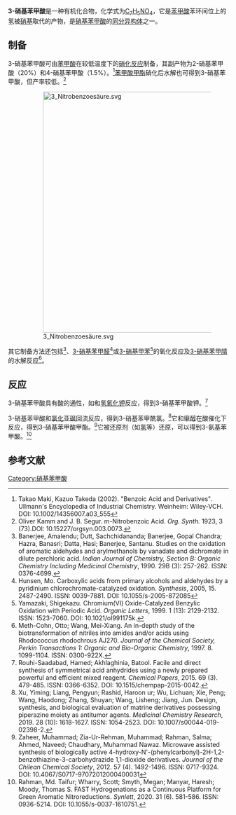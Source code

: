 {{chembox
| Watchedfields = changed
| verifiedrevid = 477219908
| ImageFileL1 = 3-Nitrobenzoic acid.svg
| ImageNameL1 = Skeletal formula
| ImageFileR1 = 3-Nitrobenzoic-acid-3D-balls.png
| ImageNameR1 = Ball-and-stick model
| PIN = 3-Nitrobenzoic acid
| OtherNames = 间硝基苯甲酸<br>''m''-硝基苯甲酸
|Section1={{Chembox Identifiers
| ChemSpiderID_Ref = {{chemspidercite|correct|chemspider}}
| ChemSpiderID = 8183
| InChI = 1/C7H5NO4/c9-7(10)5-2-1-3-6(4-5)8(11)12/h1-4H,(H,9,10)
| InChIKey = AFPHTEQTJZKQAQ-UHFFFAOYAS
| ChEMBL_Ref = {{ebicite|correct|EBI}}
| ChEMBL = 274839
| StdInChI_Ref = {{stdinchicite|correct|chemspider}}
| StdInChI = 1S/C7H5NO4/c9-7(10)5-2-1-3-6(4-5)8(11)12/h1-4H,(H,9,10)
| StdInChIKey_Ref = {{stdinchicite|correct|chemspider}}
| StdInChIKey = AFPHTEQTJZKQAQ-UHFFFAOYSA-N
| CASNo_Ref = {{cascite|correct|CAS}}
| CASNo=121-92-6
| UNII_Ref = {{fdacite|correct|FDA}}
| UNII = H318ZW7612
| PubChem=8497
| SMILES = O=[N+]([O-])c1cc(C(=O)O)ccc1
}}
|Section2={{Chembox Properties
| C=7|H=5|N=1|O=4
| MolarMass= 167.12 g/mol
| Appearance= 浅黄色透明晶体<ref name=NN />
| Density= 1.498 g·cm<sup>−3</sup><ref name=NN>Dhaneshwar, N. N.; Kulkarni, A. G.; Tavale, S. S.; Pant, L. M. Crystal structure of a second modification of m-nitrobenzoic acid. ''Acta Crystallographica, Section B:  Structural Crystallography and Crystal Chemistry'', 1975. B31 (7): 1978-1980. ISSN: 0567-7408. DOI: 10.1107/S0567740875006620.</ref>
| MeltingPt = {{convert|140|C|K}}<ref>Mayuranathan, P. S. Thermal decomposition of the mercuric and silver salts of the isomeric methyl hydrogen 3-​nitrophthalates. ''Journal of the Chemical Society'', 1957. 493-495. ISSN: 0368-1769.</ref>
| BoilingPt=
| Solubility= 0.24 g/100 mL（15 °C）
| pKa= 3.48±0.10（25 °C）<ref>Calculated using Advanced Chemistry Development (ACD/Labs) Software V11.02. Retrieved from SciFinder. [2020-07-13]</ref>
| MagSus = -80.22·10<sup>−6</sup> cm<sup>3</sup>/mol
  }}
|Section3={{Chembox Hazards
| MainHazards=
| FlashPt=
| AutoignitionPt = 
  }}
|Section8={{Chembox Related
| OtherCpds = [[苯甲酸|苯甲酸]]、[[硝基苯|硝基苯]]<br>[[2-硝基苯甲酸|2-硝基苯甲酸]]、[[4-硝基苯甲酸|4-硝基苯甲酸]]<br>[[3-硝基甲苯|3-硝基甲苯]]
  }}
}}
'''3-硝基苯甲酸'''是一种有机化合物，化学式为[[C7H5NO4|C<sub>7</sub>H<sub>5</sub>NO<sub>4</sub>]]，它是[[苯甲酸|苯甲酸]]苯环间位上的氢被[[硝基|硝基]]取代的产物，是[[硝基苯甲酸|硝基苯甲酸]]的[[同分异构体|同分异构体]]之一。

==制备==
3-硝基苯甲酸可由[[苯甲酸|苯甲酸]]在较低温度下的[[硝化反应|硝化反应]]制备，其副产物为2-硝基苯甲酸（20%）和4-硝基苯甲酸（1.5%）。<ref>Takao Maki, Kazuo Takeda (2002). "Benzoic Acid and Derivatives". Ullmann's Encyclopedia of Industrial Chemistry. Weinheim: Wiley-VCH. DOI: 10.1002/14356007.a03_555</ref>[[苯甲酸甲酯|苯甲酸甲酯]]硝化后水解也可得到3-硝基苯甲酸，但产率较低。<ref>Oliver Kamm and J. B. Segur. m-Nitrobenzoic Acid. ''Org. Synth.'' 1923, 3 (73).DOI: 10.15227/orgsyn.003.0073.</ref>
:[[File:3_Nitrobenzoesäure.svg|550px]]

其它制备方法还包括{{le|3-硝基苯甲醇|3-Nitrobenzyl alcohol}}<ref>Banerjee, Amalendu; Dutt, Sachchidananda; Banerjee, Gopal Chandra; Hazra, Banasri; Datta, Hasi; Banerjee, Santanu. Studies on the oxidation of aromatic aldehydes and arylmethanols by vanadate and dichromate in dilute perchloric acid. ''Indian Journal of Chemistry, Section B: Organic Chemistry Including Medicinal Chemistry'', 1990. 29B (3): 257-262. ISSN: 0376-4699.</ref>、[[3-硝基苯甲醛|3-硝基苯甲醛]]<ref>Hunsen, Mo. Carboxylic acids from primary alcohols and aldehydes by a pyridinium chlorochromate-catalyzed oxidation. ''Synthesis'', 2005, 15. 2487-2490. ISSN: 0039-7881. DOI: 10.1055/s-2005-872085</ref>或[[3-硝基甲苯|3-硝基甲苯]]<ref>Yamazaki, Shigekazu. Chromium(VI) Oxide-Catalyzed Benzylic Oxidation with Periodic Acid. ''Organic Letters'', 1999. 1 (13): 2129-2132. ISSN: 1523-7060. DOI: 10.1021/ol991175k.</ref>的氧化反应及[[:d:Q63399425|3-硝基苯甲腈]]的水解反应<ref>Meth-Cohn, Otto; Wang, Mei-Xiang. An in-depth study of the biotransformation of nitriles into amides and/or acids using Rhodococcus rhodochrous AJ270. ''Journal of the Chemical Society, Perkin Transactions 1: Organic and Bio-Organic Chemistry'', 1997. 8. 1099-1104. ISSN: 0300-922X.</ref>。

==反应==
3-硝基苯甲酸具有酸的通性，如和[[氢氧化钾|氢氧化钾]]反应，得到3-硝基苯甲酸钾。<ref>Rouhi-Saadabad, Hamed; Akhlaghinia, Batool. Facile and direct synthesis of symmetrical acid anhydrides using a newly prepared powerful and efficient mixed reagent. ''Chemical Papers'', 2015. 69 (3). 479-485. ISSN: 0366-6352. DOI: 10.1515/chempap-2015-0042.</ref>

3-硝基苯甲酸和[[氯化亚砜|氯化亚砜]]回流反应，得到3-硝基苯甲酰氯。<ref>Xu, Yiming; Liang, Pengyun; Rashid, Haroon ur; Wu, Lichuan; Xie, Peng; Wang, Haodong; Zhang, Shuyan; Wang, Lisheng; Jiang, Jun. Design, synthesis, and biological evaluation of matrine derivatives possessing piperazine moiety as antitumor agents. ''Medicinal Chemistry Research'', 2019. 28 (10): 1618-1627. ISSN: 1054-2523. DOI: 10.1007/s00044-019-02398-2.</ref>它和[[甲醇|甲醇]]在酸催化下反应，得到3-硝基苯甲酸甲酯。<ref>Zaheer, Muhammad; Zia-Ur-Rehman, Muhammad; Rahman, Salma; Ahmed, Naveed; Chaudhary, Muhammad Nawaz. Microwave assisted synthesis of biologically active 4-hydroxy-N'-(phenylcarbonyl)-2H-1,2-benzothiazine-3-carbohydrazide 1,1-dioxide derivatives. ''Journal of the Chilean Chemical Society'', 2012. 57 (4). 1492-1496. ISSN: 0717-9324. DOI: 10.4067/S0717-97072012000400031</ref>它被还原剂（如[[氢|氢]]等）还原，可以得到3-氨基苯甲酸。<ref>Rahman, Md. Taifur; Wharry, Scott; Smyth, Megan; Manyar, Haresh; Moody, Thomas S. FAST Hydrogenations as a Continuous Platform for Green Aromatic Nitroreductions. ''Synlett'', 2020. 31 (6). 581-586. ISSN: 0936-5214. DOI: 10.1055/s-0037-1610751.</ref>

==参考文献==
{{reflist|2}}

[[Category:硝基苯甲酸|Category:硝基苯甲酸]]